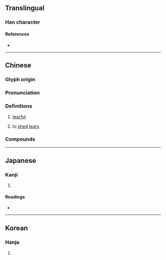 {{character info}}
==Translingual==

===Han character===
{{Han char|rn=85|rad=水|as=12|sn=15|four=34127|canj=EDDB|ids=⿰氵⿱林月}}

====References====
* {{Han ref|kx=0651.040|dkj=18293|dj=1061.140|hdz=31737.070|uh=6F78|ud=28536|bh=BCE8|bd=48360}}

----

==Chinese==
{{zh-forms|alt=澘}}

===Glyph origin===
{{Han etym}}

===Pronunciation===
{{zh-pron
|m=shān
|c=saan1
|mn=san
|mc=y
|oc=y
|ma=
|cat=a,v
}}

===Definitions===
{{zh-hanzi}}

# {{lb|zh|literary}} [[tearful]]
# {{lb|zh|literary}} to [[shed]] [[tear]]s

===Compounds===
{{zh-der|潸然淚下|潸然|潸潸|潸泫}}

----

==Japanese==

===Kanji===
{{ja-kanji|grade=|rs=水12}}

# {{rfdef|ja|sort=水12}}

====Readings====
* {{ja-readings|on=[[さん]] (san)|kun=}}

----

==Korean==

===Hanja===
{{ko-hanja|hangeul=산|eumhun=|rv=san|mr=san|y=san}}

# {{rfdef|ko|sort=水12}}